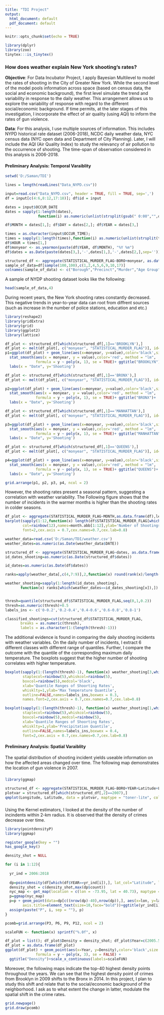 ---
title: "TDI Project"
output:
  html_document: default
  pdf_document: default
---

```{r setup, include=FALSE}
knitr::opts_chunk$set(echo = TRUE)

library(dplyr)
library(zoo)
tinytex:::is_tinytex()

```

### How does weather explain New York shooting's rates?

**Objective**: For Data Incubator Project, I apply Bayesian Multilevel to model the rates of shooting in the City of Greater New York. While the second level of the model pools information across space (based on census data, the social and economic background), the first level simulate the trend and variability in response to the daily weather. This arrangement allows us to explore the variability of response with regard to the different social/economic background. If time permits, at the later stages of this investigation, I incorporate the effect of air quality (using AQI) to inform the rates of gun violence.

**Data**: For this analysis, I use multiple sources of information. This includes NYPD historical rate dataset (2006-2018), NCDC daily weather data, NYC census data (NYC open data and Department of City Planning). Later, I will include the AQI (Air Quality Index) to study the relevancy of air pollution to the occurrence of shooting. The time-span of observation considered in this analysis is 2006-2018. 


#### Preliminary Analysis: Temporal Varaiblity

```{r include=FALSE, message=FALSE, cache=FALSE}

setwd('D:/Saman/TDI')

lines = length(readLines("Data_NYPD.csv"))

input=read.csv("Data_NYPD.csv", header = TRUE, fill = TRUE, sep=',')
df = input[c(4:6,8:12,17:18)]; df$id = input

dates = input$OCCUR_DATE
dates = sapply(1:length(dates), 
               function(i) as.numeric(unlist(strsplit(gsub(" 0:00","",dates[i]),'/'))))

df$MONTH = dates[1,]; df$DAY = dates[2,]; df$YEAR = dates[3,]

times = as.character(input$OCCUR_TIME); 
times = sapply(1:length(times),function(i) as.numeric(unlist(strsplit(times[i],":"))))
df$HOUR = times[1,]
df$monyear <- as.yearmon(paste(df$YEAR, df$MONTH), "%Y %m")
df$dates = as.Date(paste(dates[3,],'-',dates[1,],'-',dates[2,],sep=''))

structured_df <- aggregate(STATISTICAL_MURDER_FLAG~BORO+monyear, as.data.frame(df),length)
sample_of_data=df[sample(100,100),c(1,2,4,5,6,9,10,17)]
colnames(sample_of_data) <- c("Borough","Precinct","Murder","Age Group","Sex","Lat","Lon","Dates")

```

A sample of NYDP shooting dataset looks like the following:

```{r  message=FALSE, cache=FALSE}
head(sample_of_data,4)

```

During recent years, the New York shooting rates constantly decreased. This negative trends in year-to-year data can root from diffrent sources (such as increase in the number of police stations, education and etc.) 


```{r include=FALSE, message=FALSE, cache=FALSE}

library(reshape2)
library(gridExtra)
library(grid)
library(ggplot2)
library(lattice)

df_plot <- structured_df[which(structured_df[,1]=='BROOKLYN'),]
df_plot <- melt(df_plot[, c("monyear", "STATISTICAL_MURDER_FLAG")], id="monyear")
p1=ggplot(df_plot) + geom_line(aes(x=monyear, y=value),color='black',size = 1.2)+ 
  stat_smooth(aes(x = monyear, y = value),color='red', method = "lm",
              formula = y ~ poly(x, 1), se = TRUE)+ ggtitle("BROOKLYN")+
  labs(x = "Date", y='Shooting')

df_plot <- structured_df[which(structured_df[,1]=='BRONX'),]
df_plot <- melt(df_plot[, c("monyear", "STATISTICAL_MURDER_FLAG")], id="monyear")

p2=ggplot(df_plot) + geom_line(aes(x=monyear, y=value),color='black',size = 1.2)+ 
  stat_smooth(aes(x = monyear, y = value),color='red', method = "lm",
              formula = y ~ poly(x, 1), se = TRUE)+ ggtitle("BRONX")+
  labs(x = "Date", y='Shooting')

df_plot <- structured_df[which(structured_df[,1]=='MANHATTAN'),]
df_plot <- melt(df_plot[, c("monyear", "STATISTICAL_MURDER_FLAG")], id="monyear")

p3=ggplot(df_plot) + geom_line(aes(x=monyear, y=value),color='black',size = 1.2)+ 
  stat_smooth(aes(x = monyear, y = value),color='red', method = "lm",
              formula = y ~ poly(x, 1), se = TRUE)+ ggtitle("MANHATTAN")+
  labs(x = "Date", y='Shooting')

df_plot <- structured_df[which(structured_df[,1]=='QUEENS'),]
df_plot <- melt(df_plot[, c("monyear", "STATISTICAL_MURDER_FLAG")], id="monyear")

p4=ggplot(df_plot) + geom_line(aes(x=monyear, y=value),color='black',size = 1.2)+ 
  stat_smooth(aes(x = monyear, y = value),color='red', method = "lm",
              formula = y ~ poly(x, 1), se = TRUE)+ ggtitle("QUEENS")+
  labs(x = "Date", y='Shooting')


```
```{r, fig.width=8, fig.height=4,message=FALSE,}

grid.arrange(p1, p2, p3, p4, ncol = 2)

```


However, the shooting rates present a seasonal pattern, suggesting a correlation with weather variability. The Following figure shows that the number of incidents in the warmer months is higher than the shooting rates in colder seasons.

```{r, fig.width=8, fig.height=4}

df_plot <- aggregate(STATISTICAL_MURDER_FLAG~MONTH,as.data.frame(df),length)
barplot(sapply(1:12,function(x) length(df$STATISTICAL_MURDER_FLAG[which(df$MONTH==x)])),
        col=rainbow(12),names=month.abb[1:12],ylab='Number of Shootings',
        font=2,cex.axis = 0.7,cex.names=0.7,cex.lab=0.8)

```



```{r include=FALSE, message=FALSE, cache=FALSE}

weather_data=read.csv('D:/Saman/TDI/weather.csv')
weather_dates=as.numeric(as.Date(weather_data$DATE))

structured_df <- aggregate(STATISTICAL_MURDER_FLAG~dates, as.data.frame(df),length)
id_dates_shooting=as.numeric(as.Date(structured_df$dates))

id_dates=as.numeric(as.Date(df$dates))

ranks=apply(weather_data[,c(4,7:9)],2,function(x) round(rank(x)/length(x),2))

weather_shooting=sapply(1:length(id_dates_shooting), 
       function(x) ranks[which(weather_dates==id_dates_shooting[x]),])


thresh=quantile(structured_df$STATISTICAL_MURDER_FLAG,seq(0,1,0.2))
thresh=as.numeric(thresh)+0.5
labels_ins <- c('0-0.2','0.2-0.4','0.4-0.6','0.6-0.8','0.8-1')

classified_shootings=cut(structured_df$STATISTICAL_MURDER_FLAG,
       breaks = as.numeric(thresh), 
       labels = as.character(1:(length(thresh)-1)))

```


The additional evidence is found in comparing the daily shooting incidents with weather variables. On the daily number of incidents, I extract 6 different classes with different range of quantiles. Further, I compare the outcome with the quantile of the corresponding maximum daily temperature. The boxplots suggest that the higher number of shooting correlates with higher temperature.

```{r, fig.width=8, fig.height=4.5,echo=FALSE}

boxplot(sapply(1:(length(thresh)-1), function(x) weather_shooting[3,which(classified_shootings==x)]),col='grey',
        staplecol=rainbow(5),whiskcol=rainbow(5),
        boxcol=rainbow(5),medcol='black', 
        xlab='Quantile Ranges of Shoorting Rates',
        whisklty=1,ylab='Max Temperature Quantile',
        outline=FALSE,names=labels_ins,boxwex = 0.3,
        names.font=2,cex.axis = 0.7,cex.names=0.7,cex.lab=0.8)

```

```{r, include=FALSE, fig.width=8, fig.height=3.2,echo=FALSE}

boxplot(sapply(1:(length(thresh)-1), function(x) weather_shooting[1,which(classified_shootings==x)]),
        staplecol=rainbow(5),whiskcol=rainbow(5),
        boxcol=rainbow(5),medcol=rainbow(5),
        xlab='Quantile Ranges of Shoorting Rates',
        whisklty=1,ylab='Precipitation Quantile',
        outline=FALSE,names=labels_ins,boxwex = 0.4,
        font=2,cex.axis = 0.7,cex.names=0.7,cex.lab=0.8)

```

#### Preliminary Analysis: Spatial Varaiblity

The spatial distribution of shooting incident yields useable information on how the affected areas changed over time. The following map demonstrates the location of gun violence in 2007.

#####

```{r fig.width=8, fig.height=5,message=FALSE, cache=FALSE, echo=FALSE}

library(ggmap)

structured_df <- aggregate(STATISTICAL_MURDER_FLAG~BORO+YEAR+Latitude+Longitude, as.data.frame(df),length)
plotvar = structured_df[which(structured_df[,2]==2007),]
qmplot(Longitude, Latitude, data = plotvar, maptype = "toner-lite", color = I("red"),margins=margin)
```

#####

Using the Kernel estimators, I looked at the density of the number of incindents within 2-km radius. It is observed that the density of crimes decrease over time. 

```{r include=FALSE, message=FALSE, cache=FALSE}

library(pointdensityP)
library(ggmap)

register_google(key = "")
has_google_key()

density_shot = NULL

for (i in 1:12){
  
  yr_ind = 2006:2018
  
  dp=pointdensity(df[which(df$YEAR==yr_ind[i]),], lat_col="Latitude", lon_col="Longitude",date_col = "dates", 1, 2)
  density_shot = c(density_shot,max(dp$count))
  nyc_map <- get_map(location = c(lon = -73.95, lat = 40.73), maptype = "terrain", zoom = 11)
  p=ggmap(nyc_map)
  p=p + geom_point(data=dp[c((nrow(dp)-40),nrow(dp)),], aes(x=lon, y=lat),size=12,color='darkred', alpha=0.5)+ theme(axis.text=element_text(size=6),
        axis.title=element_text(size=10,face="bold"))+ggtitle(yr_ind[i])
  assign(paste("P", i, sep = ""), p)  
}

pcomb=grid.arrange(P3, P6, P9, P12, ncol = 2)

```

```{r, fig.width=8, fig.height=2.5,echo=FALSE}

scaleFUN <- function(x) sprintf("%.0f", x)

df_plot = list(); df_plot$Density = density_shot; df_plot$Year=c(2005.5:2016.5)
df_plot = as.data.frame(df_plot)
ggplot(df_plot) + geom_point(aes(x=Year, y=Density),color='black',size = 3)+stat_smooth(aes(x = Year, y = Density), method = "lm",
              formula = y ~ poly(x, 3), se = FALSE) +
  ggtitle("Density")+scale_x_continuous(labels=scaleFUN)

```

Moreover, the following maps indicate the top-40 highest density points throughout the years. We can see that the highest density point of crimes from Brooklyn in 2009 shifts to the Bronx in 2014. In this project, I plan to study this shift and relate that to the social/economic background of the neighborhood.  I ask as to what extent the change in latter, modulate the spatial shift in the crime rates.

```{r, fig.width=8, fig.height=8,message=FALSE, echo=FALSE}

grid.newpage()
grid.draw(pcomb)

```

